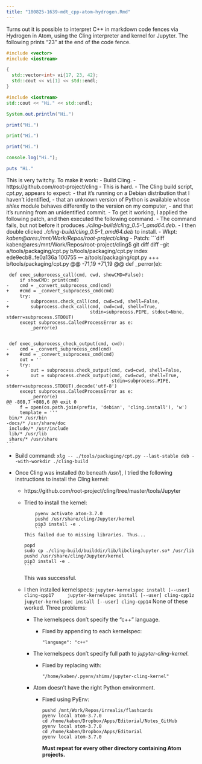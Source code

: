 ```yaml
---
title: "180825-1639-mdt_cpp-atom-hydrogen.Rmd"
---
```


Turns out it is possible to interpret C++ in markdown code fences via Hydrogen in Atom, using the Cling interpreter and kernel for Jupyter. The following prints "23" at the end of the code fence.

```c++
#include <vector>
#include <iostream>

{
  std::vector<int> vi{17, 23, 42};
  std::cout << vi[1] << std::endl;
}
```

```c++
#include <iostream>
std::cout << "Hi." << std::endl;
```

```java
System.out.println("Hi.")
```

```julia
print("Hi.")
```

```python
print("Hi.")
```

```r
print("Hi.")
```

```javascript
console.log("Hi.");
```

```ruby
puts "Hi."
```

This is very twitchy. To make it work:
- Build Cling.
  - https://github.com/root-project/cling
  - This is hard.
      - The Cling build script, _cpt.py_, appears to expect:
          - that it's running on a Debian distribution that I haven't identified,
          - that an unknown version of Python is available whose _shlex_ module behaves differently to the version on my computer,
          - and that it's running from an unidentified commit.
      - To get it working, I applied the following patch, and then executed the following command.
          - The command fails, but not before it produces _./cling-build/cling_0.5-1_amd64.deb_.
      - I then double clicked _./cling-build/cling_0.5-1_amd64.deb_ to install.
  - Wkpt: _kaben@ares:/mnt/Work/Repos/root-project/cling_
  - Patch:
    ```diff
    kaben@ares:/mnt/Work/Repos/root-project/cling$ git diff
    diff --git a/tools/packaging/cpt.py b/tools/packaging/cpt.py
    index ede9ecb8..fe0a136a 100755
    --- a/tools/packaging/cpt.py
    +++ b/tools/packaging/cpt.py
    @@ -71,19 +71,19 @@ def _perror(e):

     def exec_subprocess_call(cmd, cwd, showCMD=False):
         if showCMD: print(cmd)
    -    cmd = _convert_subprocess_cmd(cmd)
    +    #cmd = _convert_subprocess_cmd(cmd)
         try:
    -        subprocess.check_call(cmd, cwd=cwd, shell=False,
    +        subprocess.check_call(cmd, cwd=cwd, shell=True,
                                   stdin=subprocess.PIPE, stdout=None, stderr=subprocess.STDOUT)
         except subprocess.CalledProcessError as e:
             _perror(e)


     def exec_subprocess_check_output(cmd, cwd):
    -    cmd = _convert_subprocess_cmd(cmd)
    +    #cmd = _convert_subprocess_cmd(cmd)
         out = ''
         try:
    -        out = subprocess.check_output(cmd, cwd=cwd, shell=False,
    +        out = subprocess.check_output(cmd, cwd=cwd, shell=True,
                                           stdin=subprocess.PIPE, stderr=subprocess.STDOUT).decode('utf-8')
         except subprocess.CalledProcessError as e:
             _perror(e)
    @@ -808,7 +808,6 @@ exit 0
         f = open(os.path.join(prefix, 'debian', 'cling.install'), 'w')
         template = '''
     bin/* /usr/bin
    -docs/* /usr/share/doc
     include/* /usr/include
     lib/* /usr/lib
     share/* /usr/share
    ```
  - Build command:
    ```
    xlg -- ./tools/packaging/cpt.py --last-stable deb --with-workdir ./cling-build
    ```

- Once Cling was installed (to beneath _/usr/_), I tried the following instructions to install the Cling kernel:
    - https://github.com/root-project/cling/tree/master/tools/Jupyter
    - Tried to install the kernel:
      ```
      pyenv activate atom-3.7.0
      pushd /usr/share/cling/Jupyter/kernel
      pip3 install -e .
      ```
      This failed due to missing libraries. Thus...
      ```
      popd
      sudo cp ./cling-build/builddir/lib/libclingJupyter.so* /usr/lib
      pushd /usr/share/cling/Jupyter/kernel
      pip3 install -e .
      ```
      This was successful.
    - I then installed kernelspecs:
      ```
      jupyter-kernelspec install [--user] cling-cpp17
      jupyter-kernelspec install [--user] cling-cpp1z
      jupyter-kernelspec install [--user] cling-cpp14
      ```
      None of these worked. Three problems:
      - The kernelspecs don't specify the "c++" language.
        - Fixed by appending to each kernelspec:
          ```
          "language": "c++"
          ```
      - The kernelspecs don't specify full path to _jupyter-cling-kernel_.
        - Fixed by replacing with:
          ```
          "/home/kaben/.pyenv/shims/jupyter-cling-kernel"
          ```
      - Atom doesn't have the right Python environment.
        - Fixed using PyEnv:
          ```
          pushd /mnt/Work/Repos/irrealis/flashcards
          pyenv local atom-3.7.0
          cd /home/kaben/Dropbox/Apps/Editorial/Notes_GitHub
          pyenv local atom-3.7.0
          cd /home/kaben/Dropbox/Apps/Editorial
          pyenv local atom-3.7.0
          ```
          **Must repeat for every other directory containing Atom projects.**
